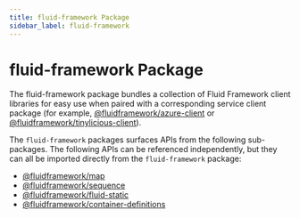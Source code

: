 ```yaml
---
title: fluid-framework Package
sidebar_label: fluid-framework
---
```


# fluid-framework Package

The fluid-framework package bundles a collection of Fluid Framework client libraries for easy use when paired with a corresponding service client package (for example, [@fluidframework/azure-client](../deployment/azure-fluid-relay.mdx) or [@fluidframework/tinylicious-client](../testing/tinylicious.mdx)).

The `fluid-framework` packages surfaces APIs from the following sub-packages.
The following APIs can be referenced independently, but they can all be imported directly from the `fluid-framework` package:

-   [@fluidframework/map](./map/index.md)
-   [@fluidframework/sequence](./sequence/index.md)
-   [@fluidframework/fluid-static](./fluid-static/index.md)
-   [@fluidframework/container-definitions](./container-definitions/index.md)
